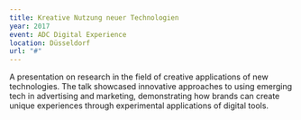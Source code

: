 ```yaml
---
title: Kreative Nutzung neuer Technologien
year: 2017
event: ADC Digital Experience
location: Düsseldorf
url: "#"
---
```


A presentation on research in the field of creative applications of new technologies. The talk showcased innovative approaches to using emerging tech in advertising and marketing, demonstrating how brands can create unique experiences through experimental applications of digital tools. 